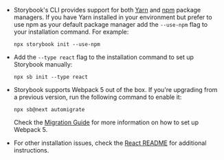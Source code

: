 - Storybook's CLI provides support for both [Yarn](https://yarnpkg.com/) and [npm](https://www.npmjs.com/) package managers.
  If you have Yarn installed in your environment but prefer to use npm as your default package manager add the `--use-npm` flag to your installation command. For example:
  
  ```shell
  npx storybook init --use-npm
  ```

- Add the `--type react` flag to the installation command to set up Storybook manually:

  ```shell
  npx sb init --type react
  ```

- Storybook supports Webpack 5 out of the box. If you're upgrading from a previous version, run the following command to enable it:

  ```shell
  npx sb@next automigrate
  ```

  Check the [Migration Guide](https://github.com/storybookjs/storybook/blob/next/MIGRATION.md#cra5-upgrade) for more information on how to set up Webpack 5.

- For other installation issues, check the [React README](../../app/react/README.md) for additional instructions.